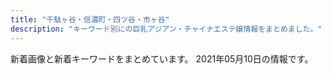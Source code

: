 ```yaml
---
title: "千駄ヶ谷・信濃町・四ツ谷・市ヶ谷"
description: "キーワード別にの巨乳アジアン・チャイナエステ嬢情報をまとめました。"
---
```


新着画像と新着キーワードをまとめています。
2021年05月10日の情報です。

<DmmAffiliateIns />
<KeywordTable
  shops={
    [
    {
        "img_links": [
            "https://juno-esthe.tokyo/wp-content/themes/este/img/call.png",
            "https://juno-esthe.tokyo/wp-content/uploads/2021/02/567tiramisu.jpg",
            "https://juno-esthe.tokyo/wp-content/uploads/2021/04/8971tiramisu.jpg",
            "https://juno-esthe.tokyo/wp-content/uploads/2021/02/78621tiramisu.jpg",
            "https://juno-esthe.tokyo/wp-content/uploads/2021/03/31tiramisu.jpg",
            "https://juno-esthe.tokyo/wp-content/uploads/2021/04/89762517tiramisu.jpg",
            "https://juno-esthe.tokyo/wp-content/themes/este/img/1.jpg",
            "https://juno-esthe.tokyo/wp-content/themes/este/img/top-img02.png",
            "https://juno-esthe.tokyo/wp-content/uploads/2021/02/90876satiramisu.jpg",
            "https://juno-esthe.tokyo/wp-content/uploads/2021/02/3456utiramisu.jpg",
            "https://juno-esthe.tokyo/wp-content/uploads/2021/02/8estrdyfugi.jpg",
            "https://juno-esthe.tokyo/wp-content/themes/este/img/3.jpg",
            "https://juno-esthe.tokyo/wp-content/themes/este/img/top-img01.png",
            "https://juno-esthe.tokyo/wp-content/themes/este/img/top-img04.png",
            "https://juno-esthe.tokyo/wp-content/uploads/2021/02/1tiramisu-1.jpg",
            "https://juno-esthe.tokyo/wp-content/uploads/2021/02/3121tiramisu.jpg",
            "https://juno-esthe.tokyo/wp-content/themes/este/img/4.jpg",
            "https://juno-esthe.tokyo/wp-content/themes/este/img/tel_header.png",
            "https://juno-esthe.tokyo/wp-content/themes/este/img/top-img03.png",
            "https://juno-esthe.tokyo/wp-content/uploads/2021/03/1tiramisu.jpg",
            "https://juno-esthe.tokyo/wp-content/themes/este/img/top-img05.png",
            "https://juno-esthe.tokyo/wp-content/uploads/2021/04/87612tiramisu.jpg",
            "https://juno-esthe.tokyo/wp-content/uploads/2021/03/4567tiramisu.jpg",
            "https://juno-esthe.tokyo/wp-content/themes/este/img/tel_footer.png",
            "https://juno-esthe.tokyo/wp-content/themes/este/img/2.jpg",
            "https://juno-esthe.tokyo/wp-content/uploads/2021/02/12345678tiramisu.jpg"
        ],
        "url": "https://juno-esthe.tokyo/",
        "name": "\u30c6\u30a3\u30e9\u30df\u30b9",
        "keywords": {
            "E": 3,
            "C": 24,
            "\u30bb\u30af\u30b7\u30fc": 2,
            "D": 15
        },
        "station": "\u56db\u30c4\u8c37\u99c52\u756a\u53e3"
    },
    {
        "url": "https://tanpopo.tyo.cm/",
        "name": "\u305f\u3093\u307d\u307d",
        "station": "\u56db\u8c37\u4e09\u4e01\u76ee\u99c52\u756a",
        "img_links": [
            "https://tanpopo.tyo.cm/photos/sites/43/2021/04/2021041102041776.jpg",
            "https://tanpopo.tyo.cm/photos/sites/43/2021/03/2021032601572729.jpg",
            "https://tanpopo.tyo.cm/photos/sites/43/2021/04/2021042009410236.jpg",
            "https://tanpopo.tyo.cm/photos/sites/43/2021/05/202105060342369.jpg",
            "https://tanpopo.tyo.cm/images/img_teaser.jpg",
            "https://tanpopo.tyo.cm/photos/sites/43/2021/04/2021041102041811.jpg",
            "https://tanpopo.tyo.cm/photos/sites/43/2021/03/2021031408034299.jpg",
            "https://tanpopo.tyo.cm/photos/sites/43/2021/05/2021050603423148.jpg",
            "https://tanpopo.tyo.cm/images/sp_img_teaser.jpg",
            "https://tanpopo.tyo.cm/photos/sites/43/2021/03/2021031408034074.jpg",
            "https://tanpopo.tyo.cm/photos/sites/43/2021/03/2021031408034196.jpg",
            "https://tanpopo.tyo.cm/photos/sites/43/2021/04/2021041907342674.jpg",
            "https://tanpopo.tyo.cm/photos/sites/43/2021/04/2021042009410434.jpg",
            "https://tanpopo.tyo.cm/images/pagetop.png",
            "https://tanpopo.tyo.cm/photos/sites/43/2021/04/2021042009410397.jpg",
            "https://tanpopo.tyo.cm/photos/sites/43/2021/03/2021031408034382.jpg",
            "https://tanpopo.tyo.cm/photos/sites/43/2021/03/2021032601572927.jpg",
            "https://tanpopo.tyo.cm/photos/sites/43/2021/04/2021042009410355.jpg",
            "https://tanpopo.tyo.cm/photos/sites/43/2021/04/2021041907343346.jpg",
            "https://tanpopo.tyo.cm/images/service1.jpg",
            "https://tanpopo.tyo.cm/images/service3.jpg",
            "https://tanpopo.tyo.cm/photos/sites/43/2021/05/2021050603413163.jpg",
            "https://tanpopo.tyo.cm/photos/sites/43/2021/04/2021041102041585.jpg",
            "https://tanpopo.tyo.cm/images/service4.jpg",
            "https://tanpopo.tyo.cm/images/sp_mainimg.jpg",
            "https://tanpopo.tyo.cm/photos/sites/43/2021/05/2021050603412641.jpg",
            "https://tanpopo.tyo.cm/photos/sites/43/2021/04/2021041102041633.jpg",
            "https://tanpopo.tyo.cm/images/mainimg.jpg",
            "https://tanpopo.tyo.cm/photos/sites/43/2021/03/2021032601573011.jpg",
            "https://tanpopo.tyo.cm/images/service2.jpg",
            "https://tanpopo.tyo.cm/photos/sites/43/2021/03/202103260157281.jpg"
        ],
        "keywords": {
            "86": 12,
            "87": 8,
            "D": 44,
            "85": 28,
            "C": 22,
            "E": 4,
            "84": 4,
            "F": 4
        }
    },
    {
        "url": "http://www.bara.relaxjp.info/",
        "station": "\u56db\u8c37\u4e09\u4e01\u76ee\u99c53\u756a\u53e3",
        "keywords": {
            "87": 6,
            "86": 2,
            "D": 8,
            "C": 12
        },
        "name": "\u8594\u8587",
        "img_links": [
            "http://www.bara.relaxjp.info/img/ttl_therapist_top.png",
            "http://www.bara.relaxjp.info/images/slider/2.jpg",
            "http://www.bara.relaxjp.info/files/003.jpg",
            "http://www.bara.relaxjp.info/img/tel.png",
            "http://www.bara.relaxjp.info/img/btn_side_mobile.jpg",
            "http://www.bara.relaxjp.info/img/pickup.jpg",
            "http://www.bara.relaxjp.info/files/005-02.jpg",
            "http://www.bara.relaxjp.info/img/ttl_info.png",
            "http://www.bara.relaxjp.info/files/002.jpg",
            "http://www.bara.relaxjp.info/files/003-02.jpg",
            "http://www.bara.relaxjp.info/files/005.jpg",
            "http://www.bara.relaxjp.info/images/slider/1.jpg",
            "http://www.bara.relaxjp.info/files/001.jpg",
            "http://www.bara.relaxjp.info/files/001-02.jpg",
            "http://www.bara.relaxjp.info/img/goback.jpg",
            "http://www.bara.relaxjp.info/images/slider/3.jpg",
            "http://www.bara.relaxjp.info/files/002-02.jpg",
            "http://www.bara.relaxjp.info/img/ttl_news.png"
        ]
    },
    {
        "img_links": [
            "http://xn--vckg5a9gug.in.net/images/top.jpg",
            "http://xn--vckg5a9gug.in.net/images/sys.jpg",
            "http://xn--vckg5a9gug.in.net/link/menlog.jpg",
            "http://xn--vckg5a9gug.in.net/images/tit5.jpg",
            "http://xn--vckg5a9gug.in.net/images/fbf.jpg",
            "http://xn--vckg5a9gug.in.net/images/no.png",
            "http://xn--vckg5a9gug.in.net/images/cg02.jpg",
            "http://xn--vckg5a9gug.in.net/images/cg03.jpg",
            "http://xn--vckg5a9gug.in.net/images/fbt.jpg",
            "http://xn--vckg5a9gug.in.net/images/tit1.jpg",
            "http://xn--vckg5a9gug.in.net/images/cg04.jpg",
            "http://xn--vckg5a9gug.in.net/images/tit3.jpg",
            "http://xn--vckg5a9gug.in.net/images/cg01.jpg",
            "http://xn--vckg5a9gug.in.net/images/fla.jpg",
            "http://xn--vckg5a9gug.in.net/images/tit2.jpg",
            "http://xn--vckg5a9gug.in.net/images/tit4.jpg"
        ],
        "url": "http://xn--vckg5a9gug.in.net/",
        "keywords": {
            "D": 4,
            "86": 3,
            "85": 1
        },
        "station": "\u9eb9\u753a\u99c51\u756a\u51fa\u53e3",
        "name": "Moon"
    },
    {
        "img_links": [
            "http://l-rlx.com/images/index_05.jpg",
            "http://l-rlx.com/s/images/t1.jpg",
            "http://l-rlx.com/s/uploads/05.jpg",
            "http://l-rlx.com/images/staff_09.jpg",
            "http://l-rlx.com/images/index_01.jpg",
            "http://l-rlx.com/images/02.jpg",
            "http://l-rlx.com/s/images/slider/3.jpg",
            "http://l-rlx.com/girl/01.jpg",
            "http://l-rlx.com/girl/02.jpg",
            "http://l-rlx.com/images/index_17.jpg",
            "http://l-rlx.com/images/index_14.jpg",
            "http://l-rlx.com/girl/00.jpg",
            "http://l-rlx.com/girl/04.jpg",
            "http://l-rlx.com/images/info.jpg",
            "http://l-rlx.com/s/uploads/07.jpg",
            "http://l-rlx.com/s/image/nav_sys.png",
            "http://l-rlx.com/s/images/okubokomachi.jpg",
            "http://l-rlx.com/s/images/service_07.png",
            "http://l-rlx.com/images/index_12.jpg",
            "http://l-rlx.com/s/images/service_03.png",
            "http://l-rlx.com/s/images/pc.png",
            "http://l-rlx.com/s/uploads/08.jpg",
            "http://l-rlx.com/s/image/nav_manga.png",
            "http://l-rlx.com/s/images/iphone.png",
            "http://l-rlx.com/s/images/service_01.png",
            "http://l-rlx.com/girl/09.jpg",
            "http://l-rlx.com/s/images/slider/1.jpg",
            "http://l-rlx.com/s/uploads/01.jpg",
            "http://l-rlx.com/images/sub_09.jpg",
            "http://l-rlx.com/images/01.jpg",
            "http://l-rlx.com/images/index_21.jpg",
            "http://l-rlx.com/images/index_16.jpg",
            "http://l-rlx.com/girl/08.jpg",
            "http://l-rlx.com/images/index_04.jpg",
            "http://l-rlx.com/s/images/slider/next.png",
            "http://l-rlx.com/s/uploads/010.jpg",
            "http://l-rlx.com/s/uploads/04.jpg",
            "http://l-rlx.com/images/03.jpg",
            "http://l-rlx.com/images/index_07.jpg",
            "http://l-rlx.com/s/images/slider/prev.png",
            "http://l-rlx.com/s/images/top_2.jpg",
            "http://l-rlx.com/images/rec.jpg",
            "http://l-rlx.com/images/info_09.jpg",
            "http://l-rlx.com/s/uploads/03.jpg",
            "http://l-rlx.com/s/uploads/02.jpg",
            "http://l-rlx.com/s/image/nav_topics.png",
            "http://l-rlx.com/s/uploads/06.jpg",
            "http://l-rlx.com/images/index_03.jpg",
            "http://l-rlx.com/s/image/nav_top.png",
            "http://l-rlx.com/images/rec_09.jpg",
            "http://l-rlx.com/s/image/nav_cast.png",
            "http://l-rlx.com/s/images/t3.jpg",
            "http://l-rlx.com/s/images/t4.jpg",
            "http://l-rlx.com/images/index_02.jpg",
            "http://l-rlx.com/girl/03.jpg",
            "http://l-rlx.com/s/images/slider/2.jpg",
            "http://l-rlx.com/s/images/tel.png",
            "http://l-rlx.com/s/image/nav_hotel.png",
            "http://l-rlx.com/s/images/t2.jpg",
            "http://l-rlx.com/images/index_06.jpg",
            "http://l-rlx.com/s/uploads/09.jpg",
            "http://l-rlx.com/girl/05.jpg",
            "http://l-rlx.com/images/index_20.jpg"
        ],
        "keywords": {
            "85": 4,
            "C": 17,
            "95": 2,
            "D": 6,
            "84": 2,
            "86": 4,
            "87": 4,
            "88": 2
        },
        "url": "http://l-rlx.com/",
        "station": "\u56db\u8c37\u4e09\u4e01\u76ee\u99c52\u756a\u53e3",
        "name": "\u30aa\u30fc\u30ed\u30e9"
    },
    {
        "url": "http://aqua.jpn.cm/",
        "img_links": [
            "http://aqua.jpn.cm/photos/sites/16/2021/03/2021031006535594.jpg",
            "http://aqua.jpn.cm/photos/sites/16/2020/09/2020091507031094.jpg",
            "http://aqua.jpn.cm/photos/sites/16/2019/03/2019031107062221.jpg",
            "http://aqua.jpn.cm/photos/sites/16/2020/10/2020100508293240.jpg",
            "http://aqua.jpn.cm/images/room5.jpg",
            "http://aqua.jpn.cm/photos/sites/16/2021/03/2021030106235633.jpg",
            "http://aqua.jpn.cm/images/s_news.jpg",
            "http://aqua.jpn.cm/photos/sites/16/2018/05/2018052105590585.jpg",
            "http://aqua.jpn.cm/photos/sites/16/2020/04/2020040301184076.jpg",
            "http://aqua.jpn.cm/images/s_pick.png",
            "http://aqua.jpn.cm/images/room3.jpg",
            "http://aqua.jpn.cm/images/room2.jpg",
            "http://aqua.jpn.cm/photos/sites/16/2018/01/2018011007031662.jpg",
            "http://aqua.jpn.cm/images/1.jpg",
            "http://aqua.jpn.cm/images/room1.jpg",
            "http://aqua.jpn.cm/images/mobile.jpg",
            "http://aqua.jpn.cm/photos/sites/16/2020/10/2020100906522289.jpg",
            "http://aqua.jpn.cm/images/2.jpg",
            "http://aqua.jpn.cm/images/s_staff.png",
            "http://aqua.jpn.cm/photos/sites/16/2018/01/2018013112184869.jpg",
            "http://aqua.jpn.cm/photos/sites/16/2021/03/2021032308500758.jpg",
            "http://aqua.jpn.cm/images/line.jpg",
            "http://aqua.jpn.cm/photos/sites/16/2018/01/2018011007032034.jpg",
            "http://aqua.jpn.cm/photos/sites/16/2020/03/2020030507254950.jpg",
            "http://aqua.jpn.cm/photos/sites/16/2020/12/2020120208263886.jpg",
            "http://aqua.jpn.cm/images/room4.jpg",
            "http://aqua.jpn.cm/photos/sites/16/2021/01/2021011401054262.jpg",
            "http://aqua.jpn.cm/images/top.png",
            "http://aqua.jpn.cm/photos/sites/16/2018/01/2018011007031899.jpg",
            "http://aqua.jpn.cm/photos/sites/16/2021/03/2021032308500056.jpg",
            "http://aqua.jpn.cm/images/3.jpg",
            "http://aqua.jpn.cm/photos/sites/16/2019/02/2019020108033676.jpg"
        ],
        "station": "\u56db\u8c37\u4e09\u4e01\u76ee\u99c52\u756a\u51fa\u53e3",
        "keywords": {
            "87": 18,
            "C": 54,
            "D": 252,
            "82": 18,
            "83": 18,
            "84": 18,
            "85": 108,
            "86": 126
        },
        "name": "\u5149\u540d"
    },
    {
        "station": "\u56db\u8c37\u4e09\u4e01\u76ee\u99c53\u756a\u51fa\u53e3",
        "keywords": {
            "84": 2,
            "C": 12,
            "86": 2,
            "85": 4,
            "D": 5
        },
        "url": "http://1819-kizuna.work/",
        "img_links": [
            "http://1819-kizuna.work/img/st24.jpg",
            "http://1819-kizuna.work/img/st024.jpg",
            "http://1819-kizuna.work/img/st30.jpg",
            "http://1819-kizuna.work/i/img/s6.jpg",
            "http://1819-kizuna.work/i/img/r3.jpg",
            "http://1819-kizuna.work/img/st23.jpg",
            "http://1819-kizuna.work/img/jk.jpg",
            "http://1819-kizuna.work/img/s23.jpg",
            "http://1819-kizuna.work/i/img/jk.jpg",
            "http://1819-kizuna.work/i/img/st30.jpg",
            "http://1819-kizuna.work/img/bottom.jpg",
            "http://1819-kizuna.work/img/s30.jpg",
            "http://1819-kizuna.work/img/s24.jpg",
            "http://1819-kizuna.work/img/st031.jpg",
            "http://1819-kizuna.work/img/1F60A.png",
            "http://1819-kizuna.work/img/mo.png",
            "http://1819-kizuna.work/img/s25.jpg",
            "http://1819-kizuna.work/i/img/st23.jpg",
            "http://1819-kizuna.work/i/img/s2.jpg",
            "http://1819-kizuna.work/i/img/s5.jpg",
            "http://1819-kizuna.work/img/st030.jpg",
            "http://1819-kizuna.work/i/img/st25.jpg",
            "http://1819-kizuna.work/i/img/r4.jpg",
            "http://1819-kizuna.work/img/1F431.png",
            "http://1819-kizuna.work/i/img/skr.png",
            "http://1819-kizuna.work/i/img/st023.jpg",
            "http://1819-kizuna.work/img/skr.png",
            "http://1819-kizuna.work/img/1F353.png",
            "http://1819-kizuna.work/img/st023.jpg",
            "http://1819-kizuna.work/i/img/s1.jpg",
            "http://1819-kizuna.work/i/img/st24.jpg",
            "http://1819-kizuna.work/img/1F351.png",
            "http://1819-kizuna.work/img/st31.jpg",
            "http://1819-kizuna.work/i/img/s3.jpg",
            "http://1819-kizuna.work/i/img/r2.jpg",
            "http://1819-kizuna.work/img/fla.jpg",
            "http://1819-kizuna.work/i/img/s4.jpg",
            "http://1819-kizuna.work/i/img/st031.jpg",
            "http://1819-kizuna.work/img/botton.jpg",
            "http://1819-kizuna.work/i/img/st030.jpg",
            "http://1819-kizuna.work/img/st25.jpg",
            "http://1819-kizuna.work/img/1F339.png",
            "http://1819-kizuna.work/img/s31.jpg",
            "http://1819-kizuna.work/img/1F33C.png",
            "http://1819-kizuna.work/i/img/r1.jpg",
            "http://1819-kizuna.work/i/img/st024.jpg",
            "http://1819-kizuna.work/i/img/st31.jpg"
        ],
        "name": "1819\uff5e\u7d46"
    },
    {
        "keywords": {
            "C": 14
        },
        "img_links": [
            "http://e-yotsuya.net/images/room.jpg",
            "http://e-yotsuya.net/images/tite-staff1.jpg",
            "http://e-yotsuya.net/images/baner2.jpg",
            "http://e-yotsuya.net/images/tite-staff.jpg",
            "http://e-yotsuya.net/images/g3.jpg",
            "http://e-yotsuya.net/images/news-tit.png",
            "http://e-yotsuya.net/images/baner.jpg",
            "http://e-yotsuya.net/images/g9.jpg",
            "http://e-yotsuya.net/images/g2.jpg",
            "http://e-yotsuya.net/images/g7.jpg",
            "http://e-yotsuya.net/images/g8.jpg",
            "http://e-yotsuya.net/images/g5.jpg",
            "http://e-yotsuya.net/images/g6.jpg",
            "http://e-yotsuya.net/images/news-tit1.jpg",
            "http://e-yotsuya.net/images/top2.png",
            "http://e-yotsuya.net/images/top.jpg",
            "http://e-yotsuya.net/images/mobile.png",
            "http://e-yotsuya.net/images/g1.jpg",
            "http://e-yotsuya.net/images/g4.jpg"
        ],
        "station": "JR\u56db\u30c4\u8c37\u99c5\u8d64\u5742\u53e3",
        "name": "\u30b9\u30de\u30a4\u30eb",
        "url": "http://e-yotsuya.net/"
    },
    {
        "keywords": {},
        "station": "\u56db\u8c37\u4e09\u4e01\u76ee\u99c52\u756a",
        "name": "\u767e\u5408",
        "url": "http://lakulaku.info/",
        "img_links": [
            "http://lakulaku.info/images/staff/5-2.jpg",
            "http://lakulaku.info/images/staff/ai.jpg",
            "http://lakulaku.info/images/staff/ai-a.jpg",
            "http://lakulaku.info/img/5-1.jpg",
            "http://lakulaku.info/img/s06.jpg",
            "http://lakulaku.info/img/rina.jpg",
            "http://lakulaku.info/img/5-3.jpg",
            "http://lakulaku.info/images/staff/5-5.jpg",
            "http://lakulaku.info/images/staff/s06.jpg",
            "http://lakulaku.info/images/newtit.png",
            "http://lakulaku.info/images/staff/5-3.jpg",
            "http://lakulaku.info/images/staff/rina.jpg",
            "http://lakulaku.info/images/staff/momo.jpg",
            "http://lakulaku.info/images/mobile.png",
            "http://lakulaku.info/images/titestaff.png",
            "http://lakulaku.info/images/staff/yumi.jpg",
            "http://lakulaku.info/images/staff/5-4.jpg",
            "http://lakulaku.info/img/5-4.jpg",
            "http://lakulaku.info/images/top.jpg",
            "http://lakulaku.info/images/staff/sizuka.jpg",
            "http://lakulaku.info/img/5-5.jpg",
            "http://lakulaku.info/img/5-2.jpg",
            "http://lakulaku.info/images/staff/nena.jpg",
            "http://lakulaku.info/images/staff/5-1.jpg",
            "http://lakulaku.info/swf/baner.jpg",
            "http://lakulaku.info/images/staff/mari.jpg"
        ]
    },
    {
        "keywords": {},
        "url": "http://e-rosa.net/",
        "name": "ROSA",
        "img_links": [
            "http://e-rosa.net/images/ayaka.jpg",
            "http://e-rosa.net/images/rina2.jpg",
            "http://e-rosa.net/images/rina1.jpg",
            "http://e-rosa.net/images/right_bottom.png",
            "http://e-rosa.net/images/aya2.jpg",
            "http://e-rosa.net/images/noimage.jpg",
            "http://e-rosa.net/images/girl_01.png",
            "http://e-rosa.net/images/006.jpg",
            "http://e-rosa.net/images/nei_01.png",
            "http://e-rosa.net/images/girl_top.png",
            "http://e-rosa.net/images/mimi.jpg",
            "http://e-rosa.net/images/sejutu2.jpg",
            "http://e-rosa.net/images/ha.jpg",
            "http://e-rosa.net/images/news_top.jpg",
            "http://e-rosa.net/images/yuna.jpg",
            "http://e-rosa.net/images/te2.jpg",
            "http://e-rosa.net/images/g1.jpg",
            "http://e-rosa.net/images/access3.jpg",
            "http://e-rosa.net/images/risa.jpg",
            "http://e-rosa.net/images/misa1.jpg",
            "http://e-rosa.net/images/yuyi.jpg",
            "http://e-rosa.net/images/haruka.jpg",
            "http://e-rosa.net/images/meyi2.jpg",
            "http://e-rosa.net/images/003.jpg",
            "http://e-rosa.net/images/gg1.png",
            "http://e-rosa.net/images/ddd.jpg",
            "http://e-rosa.net/images/news_bottom.jpg",
            "http://e-rosa.net/images/nei_03.png",
            "http://e-rosa.net/images/tite-link.png",
            "http://e-rosa.net/images/sejutu5.jpg",
            "http://e-rosa.net/images/004.jpg",
            "http://e-rosa.net/images/aya1.jpg",
            "http://e-rosa.net/images/mio.jpg",
            "http://e-rosa.net/images/sejutu1.jpg",
            "http://e-rosa.net/images/rina0.jpg",
            "http://e-rosa.net/images/001.jpg",
            "http://e-rosa.net/images/yuyu.jpg",
            "http://e-rosa.net/images/meyi1.jpg",
            "http://e-rosa.net/images/yuri.jpg",
            "http://e-rosa.net/images/girl_03.png",
            "http://e-rosa.net/images/005.jpg",
            "http://e-rosa.net/images/te1.jpg",
            "http://e-rosa.net/images/sejutu6.jpg",
            "http://e-rosa.net/images/tite-staff.png",
            "http://e-rosa.net/images/grande.jpg",
            "http://e-rosa.net/images/rimi.jpg",
            "http://e-rosa.net/images/tite-magazine.png",
            "http://e-rosa.net/images/right_top.png",
            "http://e-rosa.net/images/k1.jpg",
            "http://e-rosa.net/images/g13.jpg",
            "http://e-rosa.net/images/pagetop.png",
            "http://e-rosa.net/images/girlx_top.png",
            "http://e-rosa.net/images/002.jpg",
            "http://e-rosa.net/images/009.jpg",
            "http://e-rosa.net/images/te3.jpg"
        ],
        "station": "\u56db\u8c37\u4e09\u4e01\u76ee\u99c52\u756a"
    }
]
}
/>
<DmmAffiliateScript />
